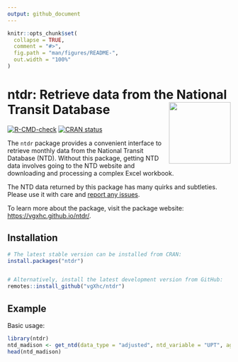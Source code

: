 ```yaml
---
output: github_document
---
```


<!-- README.md is generated from README.Rmd. Please edit that file -->

```r
knitr::opts_chunk$set(
  collapse = TRUE,
  comment = "#>",
  fig.path = "man/figures/README-",
  out.width = "100%"
)
```

# ntdr: Retrieve data from the National Transit Database <a href="https://vgxhc.github.io/ntdr/"><img src="man/figures/logo.png" align="right" height="139" /></a>


<!-- badges: start -->
[![R-CMD-check](https://github.com/vgXhc/ntdr/actions/workflows/R-CMD-check.yaml/badge.svg)](https://github.com/vgXhc/ntdr/actions/workflows/R-CMD-check.yaml)
[![CRAN status](https://www.r-pkg.org/badges/version/ntdr)](https://cran.r-project.org/package=ntdr)
<!-- badges: end -->

The `ntdr` package provides a convenient interface to retrieve monthly data from the National Transit Database (NTD). Without this package, getting NTD data involves going to the NTD website and downloading and processing a complex Excel workbook.

The NTD data returned by this package has many quirks and subtleties. Please use it with care and [report any issues](https://github.com/vgXhc/ntdr/issues). 

To learn more about the package, visit the package website: [https://vgxhc.github.io/ntdr/](https://vgxhc.github.io/ntdr/). 

## Installation

```r
# The latest stable version can be installed from CRAN:
install.packages("ntdr")


# Alternatively, install the latest development version from GitHub:
remotes::install_github("vgXhc/ntdr")
```



## Example

Basic usage:

```r
library(ntdr)
ntd_madison <- get_ntd(data_type = "adjusted", ntd_variable = "UPT", agency = "City of Madison", modes = "MB")
head(ntd_madison)
```
